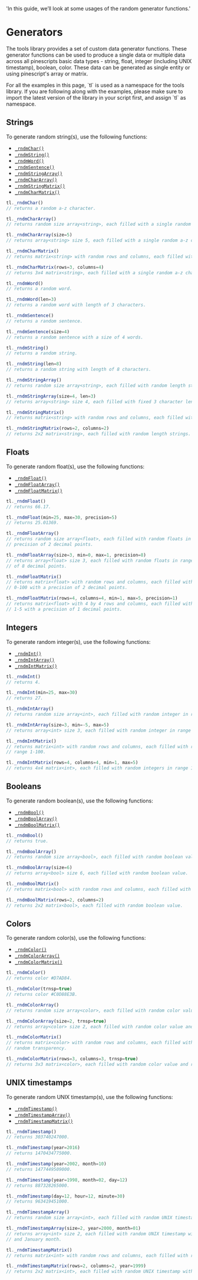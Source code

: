   'In this guide, we’ll look at some usages of the random generator functions.'

# Generators

The tools library provides a set of custom data generator functions. These generator functions
can be used to produce a single data or multiple data across all pinescripts basic data types - 
string, float, integer (including UNIX timestamp), boolean, color. These data can be generated 
as single entity or using pinescript's array or matrix.

<Note>
  For all the examples in this page, `tl` is used as a namespace for the tools library.
  If you are following along with the examples, please make sure to import the latest 
  version of the library in your script first, and assign `tl` as namespace.
</Note>

## Strings
To generate random string(s), use the following functions:

- [`_rndmChar()`](/string-generators#rndm-char)
- [`_rndmString()`](/string-generators#rndm-string)
- [`_rndmWord()`](/string-generators#rndm-word)
- [`_rndmSentence()`](/string-generators#rndm-sentence)
- [`_rndmStringArray()`](/string-generators#rndm-string-array)
- [`_rndmCharArray()`](/string-generators#rndm-char-array)
- [`_rndmStringMatrix()`](/string-generators#rndm-string-matrix)
- [`_rndmCharMatrix()`](/string-generators#rndm-char-matrix)

<CodeGroup title="Generating random string(s).">

  ```js {{ title: 'Random character' }}
  tl._rndmChar()
  // returns a random a-z character.

  tl._rndmCharArray()        
  // returns random size array<string>, each filled with a single random a-z character.

  tl._rndmCharArray(size=5)     
  // returns array<string> size 5, each filled with a single random a-z character.         
  
  tl._rndmCharMatrix()   
  // returns matrix<string> with random rows and columns, each filled with single random a-z character.

  tl._rndmCharMatrix(rows=3, columns=4)  
  // returns 3x4 matrix<string>, each filled with a single random a-z character.
  ```

  ```js {{ title: 'Random word' }}
  tl._rndmWord()
  // returns a random word.

  tl._rndmWord(len=3)                    
  // returns a random word with length of 3 characters.
  ```

  ```js {{ title: 'Random sentence' }}
  tl._rndmSentence()
  // returns a random sentence.

  tl._rndmSentence(size=4) 
  // returns a random sentence with a size of 4 words.                
  ```

  ```js {{ title: 'Random string' }}
  tl._rndmString()                         
  // returns a random string.

  tl._rndmString(len=8)                   
  // returns a random string with length of 8 characters.

  tl._rndmStringArray()                    
  // returns random size array<string>, each filled with random length strings.

  tl._rndmStringArray(size=4, len=3) 
  // returns array<string> size 4, each filled with fixed 3 character length string.

  tl._rndmStringMatrix()                   
  // returns matrix<string> with random rows and columns, each filled with random length strings.

  tl._rndmStringMatrix(rows=2, columns=2)  
  // returns 2x2 matrix<string>, each filled with random length strings.
  ```

</CodeGroup>

## Floats
To generate random float(s), use the following functions:

- [`_rndmFloat()`](/float-generators#rndm-float)
- [`_rndmFloatArray()`](/float-generators#rndm-float-array)
- [`_rndmFloatMatrix()`](/float-generators#rndm-float-matrix)

```js {{ title: 'Generating random float(s)' }}
tl._rndmFloat()                                                    
// returns 66.17.

tl._rndmFloat(min=25, max=30, precision=5)                         
// returns 25.01369.

tl._rndmFloatArray()                                               
// returns random size array<float>, each filled with random floats in range 0-100 with a 
// precision of 2 decimal points.

tl._rndmFloatArray(size=3, min=0, max=1, precision=8)              
// returns array<float> size 3, each filled with random floats in range 0-1 with a precision 
// of 8 decimal points.

tl._rndmFloatMatrix()                                              
// returns matrix<float> with random rows and columns, each filled with random floats in range 
// 0-100 with a precision of 2 decimal points.

tl._rndmFloatMatrix(rows=4, columns=4, min=1, max=5, precision=1)  
// returns matrix<float> with 4 by 4 rows and columns, each filled with random floats in range 
// 1-5 with a precision of 1 decimal points.
```

## Integers
To generate random integer(s), use the following functions:

- [`_rndmInt()`](/int-generators#rndm-int)
- [`_rndmIntArray()`](/int-generators#rndm-int-array)
- [`_rndmIntMatrix()`](/int-generators#rndm-int-matrix)

```js {{ title: 'Generating random integer(s)' }}
tl._rndmInt()                                      
// returns 4.

tl._rndmInt(min=25, max=30)                        
// returns 27.

tl._rndmIntArray()                                 
// returns random size array<int>, each filled with random integer in range 1-100.

tl._rndmIntArray(size=3, min=-5, max=5)            
// returns array<int> size 3, each filled with random integer in range -5-5.

tl._rndmIntMatrix()                                
// returns matrix<int> with random rows and columns, each filled with random integers in 
// range 1-100.

tl._rndmIntMatrix(rows=4, columns=4, min=1, max=5) 
// returns 4x4 matrix<int>, each filled with random integers in range 1-5.
```

## Booleans
To generate random boolean(s), use the following functions:

- [`_rndmBool()`](/bool-generators#rndm-bool)
- [`_rndmBoolArray()`](/bool-generators#rndm-bool-array)
- [`_rndmBoolMatrix()`](/bool-generators#rndm-bool-matrix)


```js {{ title: 'Generating random boolean(s)' }}
tl._rndmBool()                         
// returns true.

tl._rndmBoolArray()                    
// returns random size array<bool>, each filled with random boolean value.

tl._rndmBoolArray(size=6)              
// returns array<bool> size 6, each filled with random boolean value.

tl._rndmBoolMatrix()                   
// returns matrix<bool> with random rows and columns, each filled with random boolean value.

tl._rndmBoolMatrix(rows=2, columns=2)  
// returns 2x2 matrix<bool>, each filled with random boolean value.
```

## Colors
To generate random color(s), use the following functions:

- [`_rndmColor()`](/color-generators#rndm-color)
- [`_rndmColorArray()`](/color-generators#rndm-color-array)
- [`_rndmColorMatrix()`](/color-generators#rndm-color-matrix)

```js {{ title: 'Generating random color(s)' }}
tl._rndmColor()                                    
// returns color #D7AD84.

tl._rndmColor(trnsp=true)                          
// returns color #C0D88E3B.

tl._rndmColorArray()                               
// returns random size array<color>, each filled with random color value.

tl._rndmColorArray(size=2, trnsp=true)             
// returns array<color> size 2, each filled with random color value and random transparency.

tl._rndmColorMatrix()                              
// returns matrix<color> with random rows and columns, each filled with random color value and 
// random transparency.

tl._rndmColorMatrix(rows=3, columns=3, trnsp=true) 
// returns 3x3 matrix<color>, each filled with random color value and random transparency.
```

## UNIX timestamps
To generate random UNIX timestamp(s), use the following functions:

- [`_rndmTimestamp()`](/UNIX-timestamp-generators#rndm-timestamp)
- [`_rndmTimestampArray()`](/UNIX-timestamp-generators#rndm-timestamp-array)
- [`_rndmTimestampMatrix()`](/UNIX-timestamp-generators#rndm-timestamp-matrix)

```js {{ title: 'Generating random UNIX timestamp(s)' }}
tl._rndmTimestamp()                                    
// returns 303740247000.

tl._rndmTimestamp(year=2016)                           
// returns 1470434775000.

tl._rndmTimestamp(year=2002, month=10)                 
// returns 1477449509000.

tl._rndmTimestamp(year=1998, month=02, day=12)         
// returns 887328265000.

tl._rndmTimestamp(day=12, hour=12, minute=30)          
// returns 963419451000.

tl._rndmTimestampArray()                               
// returns random size array<int>, each filled with random UNIX timestamp.

tl._rndmTimestampArray(size=2, year=2000, month=01)    
// returns array<int> size 2, each filled with random UNIX timestamp with fixed year 2000 
// and January month.

tl._rndmTimestampMatrix()                              
// returns matrix<int> with random rows and columns, each filled with random UNIX timestamp.

tl._rndmTimestampMatrix(rows=2, columns=2, year=1999)  
// returns 2x2 matrix<int>, each filled with random UNIX timestamp with fixed year 1999.
```
